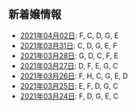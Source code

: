 新着嬢情報
----

- [2021年04月02日](/new/2021-04-02): F, C, D, G, E
- [2021年03月31日](/new/2021-03-31): C, D, G, E, F
- [2021年03月28日](/new/2021-03-28): G, D, C, F, E
- [2021年03月27日](/new/2021-03-27): D, F, E, G, C
- [2021年03月26日](/new/2021-03-26): F, H, C, G, E, D
- [2021年03月25日](/new/2021-03-25): E, F, D, G, C
- [2021年03月24日](/new/2021-03-24): F, D, G, E, C
